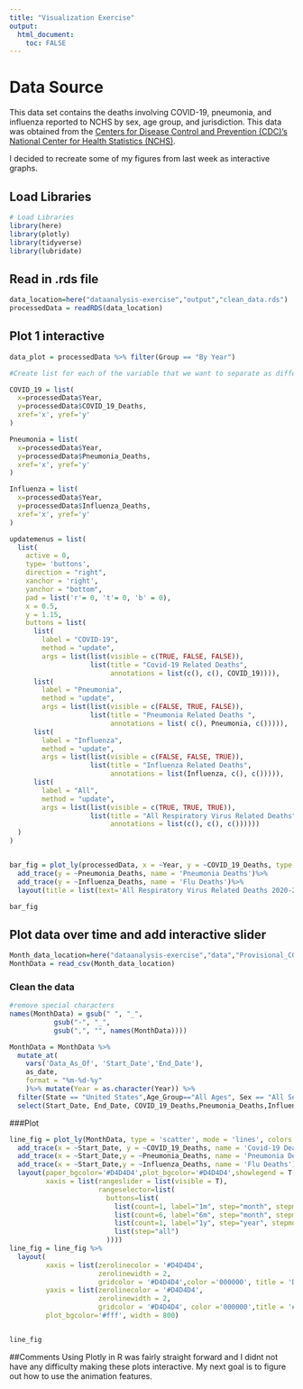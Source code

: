```yaml
---
title: "Visualization Exercise"
output:
  html_document:
    toc: FALSE
---
```


# Data Source 

This data set contains the deaths involving COVID-19, pneumonia, and
influenza reported to NCHS by sex, age group, and jurisdiction. This data was obtained from the [Centers for Disease Control and
Prevention (CDC)'s National Center for Health Statistics
(NCHS)](https://data.cdc.gov/NCHS/Provisional-COVID-19-Deaths-by-Sex-and-Age/9bhg-hcku).

I decided to recreate some of my figures from last week as interactive graphs.


## Load Libraries

```r
# Load Libraries
library(here)
library(plotly)
library(tidyverse)
library(lubridate)
```


## Read in .rds file
```r
data_location=here("dataanalysis-exercise","output","clean_data.rds")
processedData = readRDS(data_location)
```
## Plot 1 interactive 

```r
data_plot = processedData %>% filter(Group == "By Year")
```

```r
#Create list for each of the variable that we want to separate as differnt buttons 

COVID_19 = list(
  x=processedData$Year, 
  y=processedData$COVID_19_Deaths,
  xref='x', yref='y'
)

Pneumonia = list(
  x=processedData$Year, 
  y=processedData$Pneumonia_Deaths,
  xref='x', yref='y'
)

Influenza = list(
  x=processedData$Year, 
  y=processedData$Influenza_Deaths,
  xref='x', yref='y'
)

```

```r
updatemenus = list(
  list(
    active = 0,
    type= 'buttons',
    direction = "right",
    xanchor = 'right',
    yanchor = "bottom",
    pad = list('r'= 0, 't'= 0, 'b' = 0),
    x = 0.5,
    y = 1.15,
    buttons = list(
      list(
        label = "COVID-19",
        method = "update",
        args = list(list(visible = c(TRUE, FALSE, FALSE)),
                    list(title = "Covid-19 Related Deaths",
                         annotations = list(c(), c(), COVID_19)))),
      list(
        label = "Pneumonia",
        method = "update",
        args = list(list(visible = c(FALSE, TRUE, FALSE)),
                    list(title = "Pneumonia Related Deaths ",
                         annotations = list( c(), Pneumonia, c())))),
      list(
        label = "Influenza",
        method = "update",
        args = list(list(visible = c(FALSE, FALSE, TRUE)),
                    list(title = "Influenza Related Deaths",
                         annotations = list(Influenza, c(), c())))),
      list(
        label = "All",
        method = "update",
        args = list(list(visible = c(TRUE, TRUE, TRUE)),
                    list(title = "All Respiratory Virus Related Deaths",
                         annotations = list(c(), c(), c())))))
  )
)


bar_fig = plot_ly(processedData, x = ~Year, y = ~COVID_19_Deaths, type = 'bar', name = 'Covid-19 Deaths')%>% 
  add_trace(y = ~Pneumonia_Deaths, name = 'Pneumonia Deaths')%>% 
  add_trace(y = ~Influenza_Deaths, name = 'Flu Deaths')%>% 
  layout(title = list(text='All Respiratory Virus Related Deaths 2020-2021', y = 0.95, x = 0.5, xanchor = 'left', yanchor =  'bottom'),yaxis = list(title = 'Count'), barmode = 'group',xaxis = list(title = "Year"),updatemenus=updatemenus)

bar_fig
```


## Plot data over time and add interactive slider

```r
Month_data_location=here("dataanalysis-exercise","data","Provisional_COVID-19_Deaths_by_Sex_and_Age.csv")
MonthData = read_csv(Month_data_location)
```
### Clean the data 
```r
#remove special characters
names(MonthData) = gsub(" ", "_",
           gsub("-", "_",
           gsub(",", "", names(MonthData))))

MonthData = MonthData %>% 
  mutate_at(
    vars('Data_As_Of', 'Start_Date','End_Date'), 
    as_date,
    format = "%m-%d-%y"
    )%>% mutate(Year = as.character(Year)) %>% 
  filter(State == "United States",Age_Group=="All Ages", Sex == "All Sexes", Group=="By Month", Year == 2020 | Year == 2021 | Year == 2022)%>%
  select(Start_Date, End_Date, COVID_19_Deaths,Pneumonia_Deaths,Influenza_Deaths, Sex, Year, Month)

```

###Plot
```r
line_fig = plot_ly(MonthData, type = 'scatter', mode = 'lines', colors = "Set1")%>%
  add_trace(x = ~Start_Date, y = ~COVID_19_Deaths, name = 'Covid-19 Deaths' )%>%
  add_trace(x = ~Start_Date,y = ~Pneumonia_Deaths, name = 'Pneumonia Deaths')%>%
  add_trace(x = ~Start_Date,y = ~Influenza_Deaths, name = 'Flu Deaths')%>%
  layout(paper_bgcolor='#D4D4D4',plot_bgcolor='#D4D4D4',showlegend = T, title='Respiratory virus related deaths 2020-2022',
         xaxis = list(rangeslider = list(visible = T),
                      rangeselector=list(
                        buttons=list(
                          list(count=1, label="1m", step="month", stepmode="backward"),
                          list(count=6, label="6m", step="month", stepmode="backward"),
                          list(count=1, label="1y", step="year", stepmode="backward"),
                          list(step="all")
                        ))))
line_fig = line_fig %>%
  layout(
         xaxis = list(zerolinecolor = '#D4D4D4',
                      zerolinewidth = 2,
                      gridcolor = '#D4D4D4',color ='000000', title = 'Date'),
         yaxis = list(zerolinecolor = '#D4D4D4',
                      zerolinewidth = 2,
                      gridcolor = '#D4D4D4', color ='000000',title = '# of Deaths'),
         plot_bgcolor='#fff', width = 800)


line_fig
```



##Comments
Using Plotly in R was fairly straight forward and I didnt not have any difficulty making these plots interactive. My next goal is to figure out how to use the animation features. 